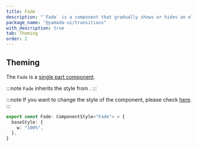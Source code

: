 ```yaml
---
title: Fade
description: "`Fade` is a component that gradually shows or hides an element."
package_name: "@yamada-ui/transitions"
with_description: true
tab: Theming
order: 2
---
```


## Theming

The `Fade` is a [single part component](/styled-system/theming/component-styles#single-part-components).

:::note
`Fade` inherits the style from .
:::

:::note
If you want to change the style of the component, please check [here](/styled-system/theming/customize-theme#changing-the-style-of-components).
:::

```ts
export const Fade: ComponentStyle<"Fade"> = {
  baseStyle: {
    w: "100%",
  },
}
```
